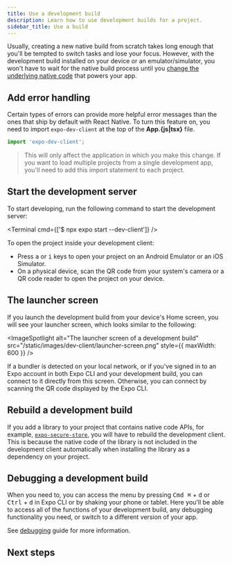 ```yaml
---
title: Use a development build
description: Learn how to use development builds for a project.
sidebar_title: Use a build
---
```



Usually, creating a new native build from scratch takes long enough that you'll be tempted to switch tasks and lose your focus. However, with the development build installed on your device or an emulator/simulator, you won't have to wait for the native build process until you [change the underlying native code](#rebuild-a-development-build) that powers your app.

## Add error handling

Certain types of errors can provide more helpful error messages than the ones that ship by default with React Native. To turn this feature on, you need to import `expo-dev-client` at the top of the **App.&lbrace;js|tsx&rbrace;** file.

```js App.js
import 'expo-dev-client';
```

> This will only affect the application in which you make this change. If you want to load multiple projects from a single development app, you'll need to add this import statement to each project.

## Start the development server

To start developing, run the following command to start the development server:

<Terminal cmd={['$ npx expo start --dev-client']} />

To open the project inside your development client:

- Press <kbd>a</kbd> or <kbd>i</kbd> keys to open your project on an Android Emulator or an iOS Simulator.
- On a physical device, scan the QR code from your system's camera or a QR code reader to open the project on your device.

## The launcher screen

If you launch the development build from your device's Home screen, you will see your launcher screen, which looks similar to the following:

<ImageSpotlight
  alt="The launcher screen of a development build"
  src="/static/images/dev-client/launcher-screen.png"
  style={{ maxWidth: 600 }}
/>

If a bundler is detected on your local network, or if you've signed in to an Expo account in both Expo CLI and your development build, you can connect to it directly from this screen. Otherwise, you can connect by scanning the QR code displayed by the Expo CLI.

## Rebuild a development build

If you add a library to your project that contains native code APIs, for example, [`expo-secure-store`](/versions/latest/sdk/securestore/), you will have to rebuild the development client. This is because the native code of the library is not included in the development client automatically when installing the library as a dependency on your project.

## Debugging a development build

When you need to, you can access the menu by pressing <kbd>Cmd ⌘</kbd> + <kbd>d</kbd> or <kbd>Ctrl</kbd> + <kbd>d</kbd> in Expo CLI or by shaking your phone or tablet. Here you'll be able to access all of the functions of your development build, any debugging functionality you need, or switch to a different version of your app.

See [debugging](/home/debugging) guide for more information.

## Next steps

<BoxLink
  title="Develop your project"
  description="Learn about extending the capabilities of your development build with tools, workflows and extensions."
  href="/development/development-workflows"
/>

